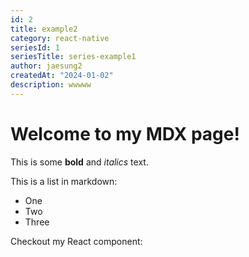 ```yaml
---
id: 2
title: example2
category: react-native
seriesId: 1
seriesTitle: series-example1
author: jaesung2
createdAt: "2024-01-02"
description: wwwww
---
```

# Welcome to my MDX page!


This is some **bold** and _italics_ text.

This is a list in markdown:

- One
- Two
- Three

Checkout my React component:

